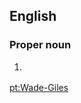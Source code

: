 ==English==
===Proper noun===
{{en-proper noun}}
# {{context|improper|lang=en}} {{alt form|Wade–Giles}}

[[pt:Wade-Giles]]